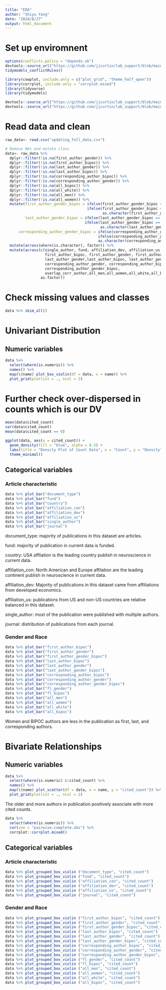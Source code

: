 ```yaml
---
title: "EDA"
author: "Shiyu Yang"
date: "2024/8/27"
output: html_document
---
```


# Set up enviromnent

```r
options(conflicts.policy = "depends.ok")
devtools::source_url("https://github.com/jjcurtin/lab_support/blob/main/fun_ml.R?raw=true")
tidymodels_conflictRules()

library(cowplot, include.only = c("plot_grid", "theme_half_open"))
library(corrplot, include.only = "corrplot.mixed") 
library(tidyverse) 
library(tidymodels)

devtools::source_url("https://github.com/jjcurtin/lab_support/blob/main/fun_eda.R?raw=true")
devtools::source_url("https://github.com/jjcurtin/lab_support/blob/main/fun_plots.R?raw=true")
```
# Read data and clean

```r
raw_data<- read.csv("updating_full_data.csv")

# Remove NAs and mutate class
data<- raw_data %>% 
  dplyr::filter(!is.na(first_author_gender)) %>% 
  dplyr::filter(!is.na(first_author_bipoc)) %>% 
  dplyr::filter(!is.na(last_author_gender)) %>% 
  dplyr::filter(!is.na(last_author_bipoc)) %>% 
  dplyr::filter(!is.na(corresponding_author_bipoc)) %>%  
  dplyr::filter(!is.na(corresponding_author_gender)) %>%  
  dplyr::filter(!is.na(all_bipoc)) %>%   
  dplyr::filter(!is.na(all_white)) %>%  
  dplyr::filter(!is.na(all_men)) %>%   
  dplyr::filter(!is.na(all_women)) %>%  
  mutate(first_author_gender_bipoc = ifelse(first_author_gender_bipoc == 0, "00", 
                                     ifelse(first_author_gender_bipoc == 1, "01", 
                                            as.character(first_author_gender_bipoc))),
         last_author_gender_bipoc = ifelse(last_author_gender_bipoc == 0, "00", 
                                    ifelse(last_author_gender_bipoc == 1, "01", 
                                           as.character(last_author_gender_bipoc))),
      corresponding_author_gender_bipoc = ifelse(corresponding_author_gender_bipoc == 0, "00", 
                                          ifelse(corresponding_author_gender_bipoc == 1, "01", 
                                          as.character(corresponding_author_gender_bipoc)))) %>% 
  mutate(across(where(is.character), factor)) %>% 
  mutate(across(c(single_author, fund, affiliation_dev, affiliation_us,
                  first_author_bipoc, first_author_gender, first_author_gender_bipoc,
                  last_author_gender,last_author_bipoc, last_author_gender_bipoc,
                  corresponding_author_gender, corresponding_author_bipoc,
                  corresponding_author_gender_bipoc,  
                  overlap_corr_author,all_men,all_women,all_white,all_bipoc), 
                as.factor)) 
```

# Check missing values and classes

```r
data %>% skim_all()
```

# Univariant Distribution

## Numeric variables
```r
data %>% 
  select(where(is.numeric)) %>% 
  names() %>% 
  map(\(name) plot_box_violin(df = data, x = name)) %>% 
  plot_grid(plotlist = ., ncol = 2)
```

# Further check over-dispersed in counts which is our DV
```r
mean(data$cited_count)
var(data$cited_count)
mean(data$cited_count == 0)

ggplot(data, aes(x = cited_count)) +
  geom_density(fill = "blue", alpha = 0.5) +
  labs(title = "Density Plot of Count Data", x = "Count", y = "Density") +
  theme_minimal()
```


## Categorical variables
### Article characteristic
```r
data %>% plot_bar("document_type")
data %>% plot_bar("fund")
data %>% plot_bar("country")
data %>% plot_bar("affiliation_con")
data %>% plot_bar("affiliation_dev")
data %>% plot_bar("affiliation_us")
data %>% plot_bar("single_author")
data %>% plot_bar("journal")
```
document_type: majority of publications in this dataset are articles.

fund: majority of publication in current data is funded.

country: USA affliation is the leading country publish in neuroscience in current data.

affiliation_con: North American and Europe affilation are the leading continent publish in neuroscience in current data.

affiliation_dev: Majority of publications in this dataset came from affiliations from developed economics.

affiliation_us: publications from US and non-US countries are relative balanced in this dataset.

single_author: most of the publication were published with multiple authors.

journal: distribution of publications from each journal.


### Gender and Race
```r
data %>% plot_bar("first_author_bipoc")
data %>% plot_bar("first_author_gender")
data %>% plot_bar("first_author_gender_bipoc")
data %>% plot_bar("last_author_bipoc")
data %>% plot_bar("last_author_gender")
data %>% plot_bar("last_author_gender_bipoc")
data %>% plot_bar("corresponding_author_bipoc")
data %>% plot_bar("corresponding_author_gender")
data %>% plot_bar("corresponding_author_gender_bipoc")
data %>% plot_bar("fl_gender")
data %>% plot_bar("fl_bipoc")
data %>% plot_bar("all_men")
data %>% plot_bar("all_women")
data %>% plot_bar("all_white")
data %>% plot_bar("all_bipoc")
```
Women and BIPOC authors are less in the publication as first, last, and corresponding authors.

# Bivariate Relationships

## Numeric variables
```r
data %>% 
  select(where(is.numeric) &!cited_count) %>% 
  names() %>% 
  map(\(name) plot_scatter(df = data, x = name, y = "cited_count")) %>% 
  plot_grid(plotlist = ., ncol = 2)
```
The older and more authors in publication positively associate with more cited counts.

```r
data %>% 
  select(where(is.numeric)) %>% 
  cor(use = "pairwise.complete.obs") %>% 
  corrplot::corrplot.mixed()
```

## Categorical variables

### Article characteristic
```r
data %>% plot_grouped_box_violin ("document_type", "cited_count")
data %>% plot_grouped_box_violin ("fund", "cited_count")
data %>% plot_grouped_box_violin ("affiliation_con", "cited_count")
data %>% plot_grouped_box_violin ("affiliation_dev", "cited_count")
data %>% plot_grouped_box_violin ("affiliation_us", "cited_count")
data %>% plot_grouped_box_violin ("journal", "cited_count")
```

### Gender and Race
```r
data %>% plot_grouped_box_violin ("first_author_bipoc", "cited_count")
data %>% plot_grouped_box_violin ("first_author_gender", "cited_count")
data %>% plot_grouped_box_violin ("first_author_gender_bipoc", "cited_count")
data %>% plot_grouped_box_violin ("last_author_bipoc", "cited_count")
data %>% plot_grouped_box_violin ("last_author_gender", "cited_count")
data %>% plot_grouped_box_violin ("last_author_gender_bipoc", "cited_count")
data %>% plot_grouped_box_violin ("corresponding_author_bipoc", "cited_count")
data %>% plot_grouped_box_violin ("corresponding_author_gender", "cited_count")
data %>% plot_grouped_box_violin ("corresponding_author_gender_bipoc", "cited_count")
data %>% plot_grouped_box_violin ("fl_gender", "cited_count")
data %>% plot_grouped_box_violin ("fl_bipoc", "cited_count")
data %>% plot_grouped_box_violin ("all_men", "cited_count")
data %>% plot_grouped_box_violin ("all_women", "cited_count")
data %>% plot_grouped_box_violin ("all_white", "cited_count")
data %>% plot_grouped_box_violin ("all_bipoc", "cited_count")
```